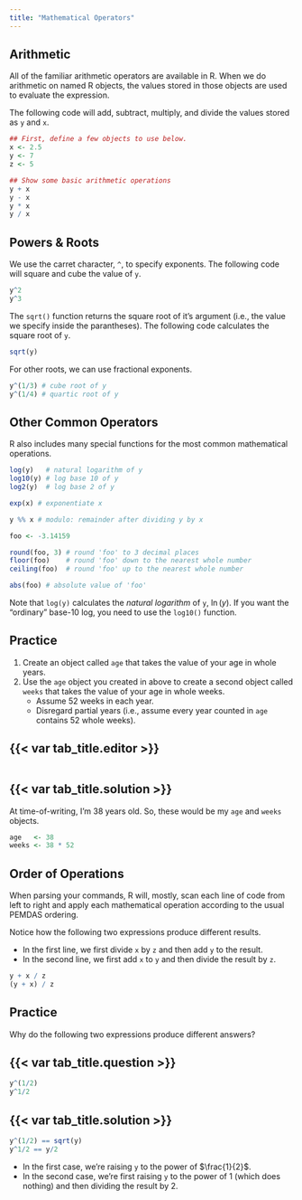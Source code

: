 ---
title: "Mathematical Operators"
---

## Arithmetic

All of the familiar arithmetic operators are available in R. When we do arithmetic on named R objects, the values stored
in those objects are used to evaluate the expression.

The following code will add, subtract, multiply, and divide the values stored as `y` and `x`.

```{r}
## First, define a few objects to use below.
x <- 2.5
y <- 7
z <- 5

## Show some basic arithmetic operations
y + x
y - x
y * x
y / x
```

## Powers & Roots

We use the carret character, `^`, to specify exponents. The following code will square and cube the value of `y`.

```{r}
y^2
y^3
```

The `sqrt()` function returns the square root of it's argument (i.e., the value we specify inside the parantheses). The
following code calculates the square root of `y`.

```{r}
sqrt(y)
```

For other roots, we can use fractional exponents.

```{r}
y^(1/3) # cube root of y
y^(1/4) # quartic root of y
```

## Other Common Operators

R also includes many special functions for the most common mathematical operations.

```{r}
log(y)   # natural logarithm of y
log10(y) # log base 10 of y
log2(y)  # log base 2 of y

exp(x) # exponentiate x

y %% x # modulo: remainder after dividing y by x

foo <- -3.14159

round(foo, 3) # round 'foo' to 3 decimal places
floor(foo)    # round 'foo' down to the nearest whole number
ceiling(foo)  # round 'foo' up to the nearest whole number

abs(foo) # absolute value of 'foo'
```

::: {.callout-note}

Note that `log(y)` calculates the *natural logarithm* of `y`, $\ln(y)$. If you want the "ordinary" base-10 log, you need
to use the `log10()` function.

:::

::: practice

## Practice

1. Create an object called `age` that takes the value of your age in whole years.
1. Use the `age` object you created in above to create a second object called `weeks` that takes the value of your age
in whole weeks.
   - Assume 52 weeks in each year.
   - Disregard partial years (i.e., assume every year counted in `age` contains 52 whole weeks).

:::: {.panel-tabset}
## {{< var tab_title.editor >}}

```{webr-r}
```

## {{< var tab_title.solution >}}

At time-of-writing, I'm 38 years old. So, these would be my `age` and `weeks` objects.

```{r}
age   <- 38
weeks <- 38 * 52
```
::::

:::

## Order of Operations

When parsing your commands, R will, mostly, scan each line of code from left to right and apply each mathematical
operation according to the usual PEMDAS ordering.

Notice how the following two expressions produce different results.

- In the first line, we first divide `x` by `z` and then add `y` to the result.
- In the second line, we first add `x` to `y` and then divide the result by `z`.

```{r}
y + x / z
(y + x) / z
```

::: practice

## Practice

Why do the following two expressions produce different answers?

:::: {.panel-tabset}
## {{< var tab_title.question >}}

```{r}
y^(1/2)
y^1/2
```

## {{< var tab_title.solution >}}

```{r}
y^(1/2) == sqrt(y)
y^1/2 == y/2
```

- In the first case, we're raising `y` to the power of $\frac{1}{2}$.
- In the second case, we're first raising `y` to the power of 1 (which does nothing) and then dividing the result by 2.
::::

:::
